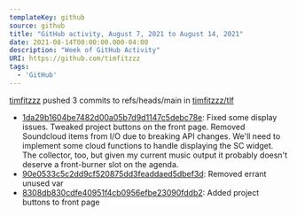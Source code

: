 ---
templateKey: github
source: github
title: "GitHub activity, August 7, 2021 to August 14, 2021"
date: 2021-08-14T00:00:00.000-04:00
description: "Week of GitHub Activity"
URI: https://github.com/timfitzzz
tags: 
  - 'GitHub'
---

[timfitzzz](https://github.com/timfitzzz) pushed 3 commits to refs/heads/main in [timfitzzz/tlf](https://github.com/timfitzzz/tlf)  
* [1da29b1604be7482d00a05b7d9d1147c5debc78e](https://github.com/timfitzzz/tlf/commits/1da29b1604be7482d00a05b7d9d1147c5debc78e): Fixed some display issues. Tweaked project buttons on the front page. Removed Soundcloud items from I/O due to breaking API changes. We'll need to implement some cloud functions to handle displaying the SC widget. The collector, too, but given my current music output it probably doesn't deserve a front-burner slot on the agenda.  
* [90e0533c5c2dd9cf520875dd3feaddaed5dbef3d](https://github.com/timfitzzz/tlf/commits/90e0533c5c2dd9cf520875dd3feaddaed5dbef3d): Removed errant unused var  
* [8308db830cdfe40951f4cb0956efbe23090fddb2](https://github.com/timfitzzz/tlf/commits/8308db830cdfe40951f4cb0956efbe23090fddb2): Added project buttons to front page  


